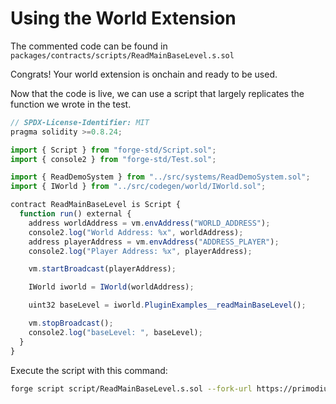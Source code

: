 # Using the World Extension
The commented code can be found in `packages/contracts/scripts/ReadMainBaseLevel.s.sol`

Congrats!  Your world extension is onchain and ready to be used.

Now that the code is live, we can use a script that largely replicates the function we wrote in the test.

```ts filename="ReadMainBaseLevel.s.sol"
// SPDX-License-Identifier: MIT
pragma solidity >=0.8.24;

import { Script } from "forge-std/Script.sol";
import { console2 } from "forge-std/Test.sol";

import { ReadDemoSystem } from "../src/systems/ReadDemoSystem.sol";
import { IWorld } from "../src/codegen/world/IWorld.sol";

contract ReadMainBaseLevel is Script {
  function run() external {
    address worldAddress = vm.envAddress("WORLD_ADDRESS");
    console2.log("World Address: %x", worldAddress);
    address playerAddress = vm.envAddress("ADDRESS_PLAYER");
    console2.log("Player Address: %x", playerAddress);

    vm.startBroadcast(playerAddress);

    IWorld iworld = IWorld(worldAddress);

    uint32 baseLevel = iworld.PluginExamples__readMainBaseLevel();

    vm.stopBroadcast();
    console2.log("baseLevel: ", baseLevel);
  }
}
```

Execute the script with this command:

```bash
forge script script/ReadMainBaseLevel.s.sol --fork-url https://primodium-sepolia.rpc.caldera.xyz/http --broadcast
```